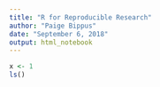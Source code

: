 ```yaml
---
title: "R for Reproducible Research"
author: "Paige Bippus"
date: "September 6, 2018"
output: html_notebook
---
```


```r
x <- 1
ls()
```

